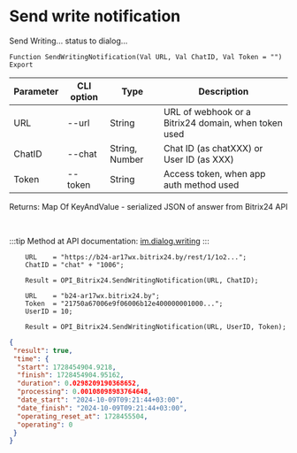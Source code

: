 ﻿---
sidebar_position: 16
---


# Send write notification
 Send Writing... status to dialog...



`Function SendWritingNotification(Val URL, Val ChatID, Val Token = "") Export`

  | Parameter | CLI option | Type | Description |
  |-|-|-|-|
  | URL | --url | String | URL of webhook or a Bitrix24 domain, when token used |
  | ChatID | --chat | String, Number | Chat ID (as chatXXX) or User ID (as XXX) |
  | Token | --token | String | Access token, when app auth method used |

  
  Returns:  Map Of KeyAndValue - serialized JSON of answer from Bitrix24 API

<br/>

:::tip
Method at API documentation: [im.dialog.writing](https://dev.1c-bitrix.ru/learning/course/?COURSE_ID=93&LESSON_ID=23802)
:::
<br/>


```bsl title="Code example"
    URL    = "https://b24-ar17wx.bitrix24.by/rest/1/1o2...";
    ChatID = "chat" + "1006";

    Result = OPI_Bitrix24.SendWritingNotification(URL, ChatID);

    URL    = "b24-ar17wx.bitrix24.by";
    Token  = "21750a67006e9f06006b12e400000001000...";
    UserID = 10;

    Result = OPI_Bitrix24.SendWritingNotification(URL, UserID, Token);
```
 



```json title="Result"
{
 "result": true,
 "time": {
  "start": 1728454904.9218,
  "finish": 1728454904.95162,
  "duration": 0.0298209190368652,
  "processing": 0.00108098983764648,
  "date_start": "2024-10-09T09:21:44+03:00",
  "date_finish": "2024-10-09T09:21:44+03:00",
  "operating_reset_at": 1728455504,
  "operating": 0
 }
}
```
